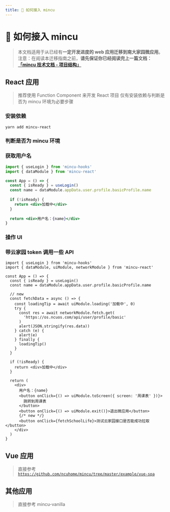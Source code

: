 ```yaml
---
title: 🍱 如何接入 mincu
---
```


# 🍱 如何接入 mincu

> 本文档适用于从已经有**一定开发进度的 web 应用迁移到南大家园微应用**。
> 注意：在阅读本迁移指南之前，**请先保证你已经阅读完上一篇文档：**[**「mincu 技术文档 - 项目结构」**](/structure)

## React 应用

> 推荐使用 Function Component 来开发 React 项目
> 仅有安装依赖与判断是否为 mincu 环境为必要步骤

### 安装依赖

```bash
yarn add mincu-react
```

### 判断是否为 mincu 环境

### 获取用户名

```jsx
import { useLogin } from 'mincu-hooks'
import { dataModule } from 'mincu-react'

const App = () => {
  const { isReady } = useLogin()
  const name = dataModule.appData.user.profile.basicProfile.name
  
  if (!isReady) {
    return <div>加载中</div>
  }
  
  return <div>用户名：{name}</div>
}
```

### 操作 UI



### 带云家园 token 调用一些 API

```tsx
import { useLogin } from 'mincu-hooks'
import { dataModule, uiModule, networkModule } from 'mincu-react'

const App = () => {
  const { isReady } = useLogin()
  const name = dataModule.appData.user.profile.basicProfile.name
  
  // new
  const fetchData = async () => {
    const loadingTip = await uiModule.loading('加载中', 0)
    try {
      const res = await networkModule.fetch.get(
        'https://os.ncuos.com/api/user/profile/basic'
      )
      alert(JSON.stringify(res.data))
    } catch (e) {
      alert(e)
    } finally {
      loadingTip()
    }
  }
  
  if (!isReady) {
    return <div>加载中</div>
  }
  
  return (
    <div>
      用户名：{name}
      <button onClick={() => uiModule.toScreen({ screen: '周课表' })}>
        跳转到周课表
      </button>
      <button onClick={() => uiModule.exit()}>退出微应用</button>
      {/* new */}
      <button onClick={fetchSchoolLife}>测试云家园接口是否能成功拉取</button>
  	</div>
  )
}
```

## Vue 应用

> 直接参考 [`https://github.com/ncuhome/mincu/tree/master/example/vue-spa`](https://github.com/ncuhome/mincu/tree/master/example/vue-spa)

## 其他应用

> 直接参考 mincu-vanilla
